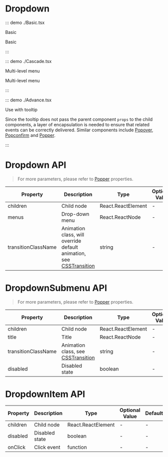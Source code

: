 # Dropdown

::: demo ./Basic.tsx

Basic

Basic

:::

::: demo ./Cascade.tsx

Multi-level menu

Multi-level menu

:::

::: demo ./Advance.tsx

Use with tooltip

Since the tooltip does not pass the parent component `props` to the child components, a layer of encapsulation is needed to ensure that related events can be correctly delivered. Similar components include [Popover](/components/popover), [Popconfirm](/components/Popconfirm) and [Popper](/components/Popper).

:::

# Dropdown API

> For more parameters, please refer to [Popper](/components/Popper) properties.

| Property | Description | Type | Optional Value | Default | Require |
| --- | --- | --- | --- | --- | --- |
| children | Child node | React.ReactElement | - | - | true |
| menus | Drop-down menu | React.ReactNode | - | - | true |
| transitionClassName | Animation class, will override default animation, see [CSSTransition](/components/CSSTransition) | string | - | `xl-dropdown` | false |

# DropdownSubmenu API

> For more parameters, please refer to [Popper](/components/Popper) properties.

| Property | Description | Type | Optional Value | Default | Require |
| --- | --- | --- | --- | --- | --- |
| children | Child node | React.ReactElement | - | - | true |
| title | Title | React.ReactNode | - | - | true |
| transitionClassName | Animation class, see [CSSTransition](/components/CSSTransition) | string | - | `xl-dropdown-submenu` | false |
| disabled | Disabled state | boolean | - | - | false |

# DropdownItem API

| Property | Description    | Type               | Optional Value | Default | Require |
| -------- | -------------- | ------------------ | -------------- | ------- | ------- |
| children | Child node     | React.ReactElement | -              | -       | true    |
| disabled | Disabled state | boolean            | -              | -       | false   |
| onClick  | Click event    | function           | -              | -       | false   |
